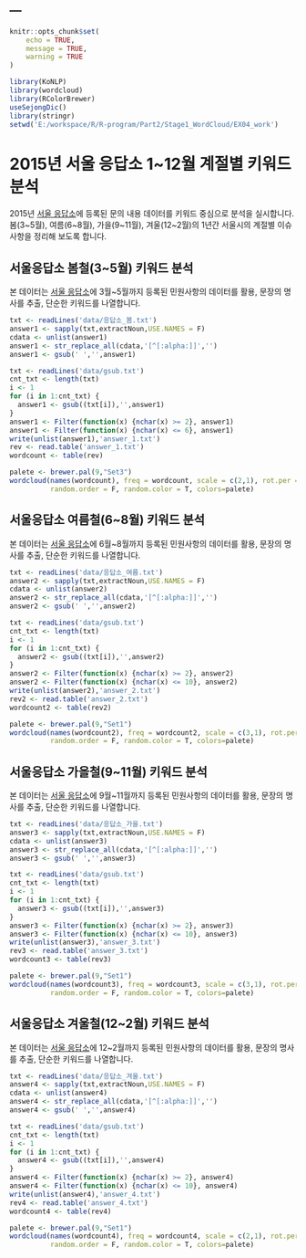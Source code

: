 ---
---

```r
knitr::opts_chunk$set(
	echo = TRUE,
	message = TRUE,
	warning = TRUE
)
```

```r
library(KoNLP)
library(wordcloud)
library(RColorBrewer)
useSejongDic()
library(stringr)
setwd('E:/workspace/R/R-program/Part2/Stage1_WordCloud/EX04_work')
```


# 2015년 서울 응답소 1~12월 계절별 키워드 분석

2015년 [서울 응답소](https://eungdapso.seoul.go.kr/)에 등록된 문의 내용 데이터를 키워드 중심으로 분석을 실시합니다. 봄(3~5월), 여름(6~8월), 가을(9~11월), 겨울(12~2월)의 1년간 서울시의 계절별 이슈사항을 정리해 보도록 합니다.


## 서울응답소 봄철(3~5월) 키워드 분석
 본 데이터는  [서울 응답소](https://eungdapso.seoul.go.kr/)에 3월~5월까지 등록된 민원사항의 데이터를 활용, 문장의 명사를 추출, 단순한 키워드를 나열합니다.
```r
txt <- readLines('data/응답소_봄.txt')
answer1 <- sapply(txt,extractNoun,USE.NAMES = F)
cdata <- unlist(answer1)
answer1 <- str_replace_all(cdata,'[^[:alpha:]]','')
answer1 <- gsub(' ','',answer1)

txt <- readLines('data/gsub.txt')
cnt_txt <- length(txt)
i <- 1
for (i in 1:cnt_txt) {
  answer1 <- gsub((txt[i]),'',answer1)
}
answer1 <- Filter(function(x) {nchar(x) >= 2}, answer1)
answer1 <- Filter(function(x) {nchar(x) <= 6}, answer1)
write(unlist(answer1),'answer_1.txt')
rev <- read.table('answer_1.txt')
wordcount <- table(rev)

palete <- brewer.pal(9,"Set3")
wordcloud(names(wordcount), freq = wordcount, scale = c(2,1), rot.per = 0.25, min.freq = 30,
          random.order = F, random.color = T, colors=palete)
```



## 서울응답소 여름철(6~8월) 키워드 분석
 본 데이터는  [서울 응답소](https://eungdapso.seoul.go.kr/)에 6월~8월까지 등록된 민원사항의 데이터를 활용, 문장의 명사를 추출, 단순한 키워드를 나열합니다.


```r
txt <- readLines('data/응답소_여름.txt')
answer2 <- sapply(txt,extractNoun,USE.NAMES = F)
cdata <- unlist(answer2)
answer2 <- str_replace_all(cdata,'[^[:alpha:]]','')
answer2 <- gsub(' ','',answer2)

txt <- readLines('data/gsub.txt')
cnt_txt <- length(txt)
i <- 1
for (i in 1:cnt_txt) {
  answer2 <- gsub((txt[i]),'',answer2)
}
answer2 <- Filter(function(x) {nchar(x) >= 2}, answer2)
answer2 <- Filter(function(x) {nchar(x) <= 10}, answer2)
write(unlist(answer2),'answer_2.txt')
rev2 <- read.table('answer_2.txt')
wordcount2 <- table(rev2)

palete <- brewer.pal(9,"Set1")
wordcloud(names(wordcount2), freq = wordcount2, scale = c(3,1), rot.per = 0.25, min.freq = 30,
          random.order = F, random.color = T, colors=palete)

```




## 서울응답소 가을철(9~11월) 키워드 분석
 본 데이터는  [서울 응답소](https://eungdapso.seoul.go.kr/)에 9월~11월까지 등록된 민원사항의 데이터를 활용, 문장의 명사를 추출, 단순한 키워드를 나열합니다.
 
 
```r

txt <- readLines('data/응답소_가을.txt')
answer3 <- sapply(txt,extractNoun,USE.NAMES = F)
cdata <- unlist(answer3)
answer3 <- str_replace_all(cdata,'[^[:alpha:]]','')
answer3 <- gsub(' ','',answer3)

txt <- readLines('data/gsub.txt')
cnt_txt <- length(txt)
i <- 1
for (i in 1:cnt_txt) {
  answer3 <- gsub((txt[i]),'',answer3)
}
answer3 <- Filter(function(x) {nchar(x) >= 2}, answer3)
answer3 <- Filter(function(x) {nchar(x) <= 10}, answer3)
write(unlist(answer3),'answer_3.txt')
rev3 <- read.table('answer_3.txt')
wordcount3 <- table(rev3)

palete <- brewer.pal(9,"Set1")
wordcloud(names(wordcount3), freq = wordcount3, scale = c(3,1), rot.per = 0.25, min.freq = 30,
          random.order = F, random.color = T, colors=palete)
```
 

## 서울응답소 겨울철(12~2월) 키워드 분석
본 데이터는  [서울 응답소](https://eungdapso.seoul.go.kr/)에 12~2월까지 등록된 민원사항의 데이터를 활용, 문장의 명사를 추출, 단순한 키워드를 나열합니다.
 
 
```r
txt <- readLines('data/응답소_겨울.txt')
answer4 <- sapply(txt,extractNoun,USE.NAMES = F)
cdata <- unlist(answer4)
answer4 <- str_replace_all(cdata,'[^[:alpha:]]','')
answer4 <- gsub(' ','',answer4)

txt <- readLines('data/gsub.txt')
cnt_txt <- length(txt)
i <- 1
for (i in 1:cnt_txt) {
  answer4 <- gsub((txt[i]),'',answer4)
}
answer4 <- Filter(function(x) {nchar(x) >= 2}, answer4)
answer4 <- Filter(function(x) {nchar(x) <= 10}, answer4)
write(unlist(answer4),'answer_4.txt')
rev4 <- read.table('answer_4.txt')
wordcount4 <- table(rev4)

palete <- brewer.pal(9,"Set1")
wordcloud(names(wordcount4), freq = wordcount4, scale = c(2,1), rot.per = 0.25, min.freq = 35,
          random.order = F, random.color = T, colors=palete)

```
 